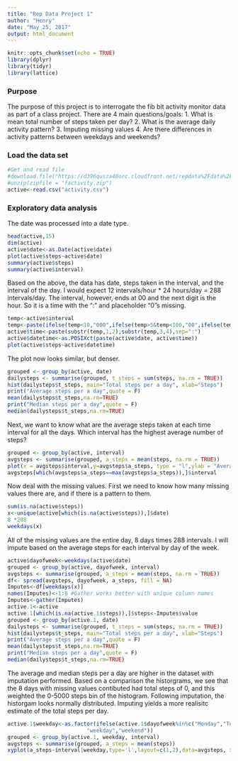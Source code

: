 ```yaml
---
title: "Rep Data Project 1"
author: "Henry"
date: "May 25, 2017"
output: html_document
---
```


```r
knitr::opts_chunk$set(echo = TRUE)
library(dplyr)
library(tidyr)
library(lattice)
```
### Purpose
The purpose of this project is to interrogate the fib bit activity monitor data as part of a class project. There are 4 main questions/goals:
1. What is mean total number of steps taken per day?
2. What is the average daily activity pattern?
3. Imputing missing values
4. Are there differences in activity patterns between weekdays and weekends?

### Load the data set

```r
#Get and read file
#download.file("https://d396qusza40orc.cloudfront.net/repdata%2Fdata%2Factivity.zip", "factivity.zip")
#unzip(zipfile = "factivity.zip")
active<-read.csv("activity.csv")
```

### Exploratory data analysis
The date was processed into a date type.

```r
head(active,15)
dim(active)
active$date<-as.Date(active$date)
plot(active$steps~active$date)
summary(active$steps)
summary(active$interval)
```
Based on the above, the data has date, steps taken in the interval, and the interval of the day. I would expect 12 intervals/hour * 24 hours/day = 288 intervals/day. The interval, however, ends at 00 and the next digit is the hour. So it is a time with the ":" and placeholder "0"s missing.

```r
temp<-active$interval
temp<-paste(ifelse(temp<10,"000",ifelse(temp>5&temp<100,"00",ifelse(temp>55&temp<1000,"0",""))),temp,sep="")
active$time<-paste(substr(temp,1,2),substr(temp,3,4),sep=":")
active$datetime<-as.POSIXct(paste(active$date, active$time))
plot(active$steps~active$datetime)
```
The plot now looks similar, but denser.

```r
grouped <- group_by(active, date)
dailysteps <- summarise(grouped, t_steps = sum(steps, na.rm = TRUE))
hist(dailysteps$t_steps, main="Total steps per a day", xlab="Steps")
print("Average steps per a day",quote = F)
mean(dailysteps$t_steps,na.rm=TRUE)
print("Median steps per a day",quote = F)
median(dailysteps$t_steps,na.rm=TRUE)

```
Next, we want to know what are the average steps taken at each time interval for all the days. Which interval has the highest average number of steps?

```r
grouped <- group_by(active, interval)
avgsteps <- summarise(grouped, a_steps = mean(steps, na.rm = TRUE))
plot(x = avgsteps$interval,y=avgsteps$a_steps, type = "l",ylab = "Average steps",main="", xlab="Time interval")
avgsteps[which(avgsteps$a_steps==max(avgsteps$a_steps)),]$interval

```
Now deal with the missing values. First we need to know how many missing values there are, and if there is a pattern to them.

```r
sum(is.na(active$steps))
x<-unique(active[which(is.na(active$steps)),]$date)
8 *288
weekdays(x)

```
All of the missing values are the entire day, 8 days times 288 intervals. I will impute based on the average steps for each interval by day of the week.
```r
active$dayofweek<-weekdays(active$date)
grouped <- group_by(active, dayofweek, interval)
avgsteps <- summarise(grouped, a_steps = mean(steps, na.rm = TRUE))
df<- spread(avgsteps, dayofweek, a_steps, fill = NA)
Imputes<-df[weekdays(x)]
names(Imputes)<-1:8 #Gather works better with unique column names
Imputes<-gather(Imputes)
active.1<-active
active.1[which(is.na(active.1$steps)),]$steps<-Imputes$value
grouped <- group_by(active.1, date)
dailysteps <- summarise(grouped, t_steps = sum(steps, na.rm = TRUE))
hist(dailysteps$t_steps, main="Total steps per a day", xlab="Steps")
print("Average steps per a day",quote = F)
mean(dailysteps$t_steps,na.rm=TRUE)
print("Median steps per a day",quote = F)
median(dailysteps$t_steps,na.rm=TRUE)


```
The average and median steps per a day are higher in the dataset with imputation performed.
Based on a comparison the historgrams, we see that the 8 days with missing values contibuted had total steps of 0, and this weighted the 0-5000 steps bin of the histogram. Following imputation, the historgam looks normally distributed. Imputing yields a more realisitc estimate of the total steps per day.

```r
active.1$weekday<-as.factor(ifelse(active.1$dayofweek%in%c("Monday","Tuesday","Wednesday","Thursday","Friday"),
                         "weekday","weekend"))
grouped <- group_by(active.1, weekday, interval)
avgsteps <- summarise(grouped, a_steps = mean(steps))
xyplot(a_steps~interval|weekday,type='l',layout=c(1,2),data=avgsteps, xlab="Interval",ylab="Average number of steps")

```
